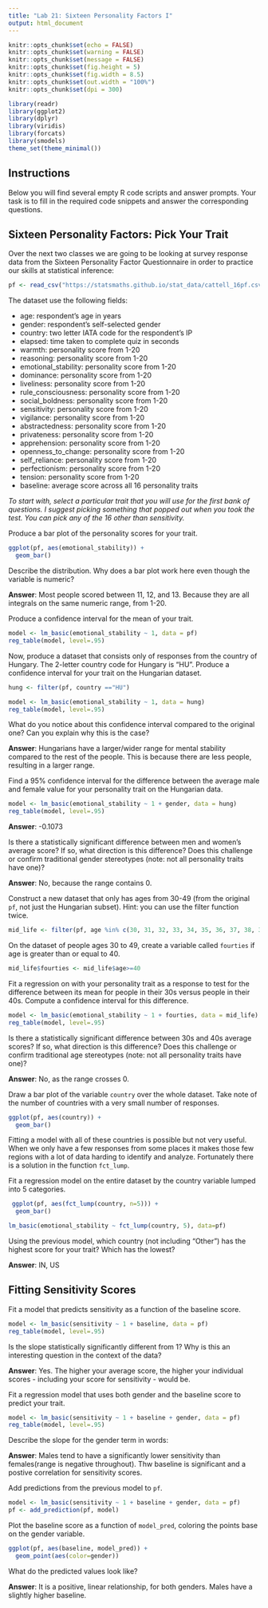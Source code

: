 ```yaml
---
title: "Lab 21: Sixteen Personality Factors I"
output: html_document
---
```


```r
knitr::opts_chunk$set(echo = FALSE)
knitr::opts_chunk$set(warning = FALSE)
knitr::opts_chunk$set(message = FALSE)
knitr::opts_chunk$set(fig.height = 5)
knitr::opts_chunk$set(fig.width = 8.5)
knitr::opts_chunk$set(out.width = "100%")
knitr::opts_chunk$set(dpi = 300)

library(readr)
library(ggplot2)
library(dplyr)
library(viridis)
library(forcats)
library(smodels)
theme_set(theme_minimal())
```

## Instructions

Below you will find several empty R code scripts and answer prompts. Your task
is to fill in the required code snippets and answer the corresponding
questions.

## Sixteen Personality Factors: Pick Your Trait

Over the next two classes we are going to be looking at survey response
data from the Sixteen Personality Factor Questionnaire in order to practice
our skills at statistical inference:

```r
pf <- read_csv("https://statsmaths.github.io/stat_data/cattell_16pf.csv")
```

The dataset use the following fields:

- age: respondent's age in years
- gender: respondent's self-selected gender
- country: two letter IATA code for the respondent's IP
- elapsed: time taken to complete quiz in seconds
- warmth: personality score from 1-20
- reasoning: personality score from 1-20
- emotional_stability: personality score from 1-20
- dominance: personality score from 1-20
- liveliness: personality score from 1-20
- rule_consciousness: personality score from 1-20
- social_boldness: personality score from 1-20
- sensitivity: personality score from 1-20
- vigilance: personality score from 1-20
- abstractedness: personality score from 1-20
- privateness: personality score from 1-20
- apprehension: personality score from 1-20
- openness_to_change: personality score from 1-20
- self_reliance: personality score from 1-20
- perfectionism: personality score from 1-20
- tension: personality score from 1-20
- baseline: average score across all 16 personality traits

*To start with, select a particular trait that you will use for the first
bank of questions. I suggest picking something that popped out when you took
the test. You can pick any of the 16 other than sensitivity.*

Produce a bar plot of the personality scores for your trait.

```r
ggplot(pf, aes(emotional_stability)) +
  geom_bar()
```

Describe the distribution. Why does a bar plot work here even though the
variable is numeric?

**Answer**: Most people scored between 11, 12, and 13. Because they are all integrals on the same numeric range, from 1-20.  

Produce a confidence interval for the mean of your trait.

```r
model <- lm_basic(emotional_stability ~ 1, data = pf)
reg_table(model, level=.95)
```

Now, produce a dataset that consists only of responses from the country of
Hungary. The 2-letter country code for Hungary is "HU". Produce a confidence
interval for your trait on the Hungarian dataset.

```r
hung <- filter(pf, country =="HU")
```
```r
model <- lm_basic(emotional_stability ~ 1, data = hung)
reg_table(model, level=.95)
```


What do you notice about this confidence interval compared to the original
one? Can you explain why this is the case?

**Answer**: Hungarians have a larger/wider range for mental stability compared to the rest of the people. This is because there are less people, resulting in a larger range. 

Find a 95% confidence interval for the difference between the average
male and female value for your personality trait on the Hungarian data.

```r
model <- lm_basic(emotional_stability ~ 1 + gender, data = hung)
reg_table(model, level=.95)
```

**Answer**: -0.1073

Is there a statistically significant difference between men and women's
average score? If so, what direction is this difference? Does this challenge
or confirm traditional gender stereotypes (note: not all personality traits
have one)?

**Answer**: No, because the range contains 0. 

Construct a new dataset that only has ages from 30-49 (from the original `pf`,
not just the Hungarian subset). Hint: you can use the filter function twice.

```r
mid_life <- filter(pf, age %in% c(30, 31, 32, 33, 34, 35, 36, 37, 38, 39, 40,41,42, 43, 44, 45, 46, 47, 48, 49))
```

On the dataset of people ages 30 to 49, create a variable called `fourties` if
age is greater than or equal to 40.

```r
mid_life$fourties <- mid_life$age>=40
```

Fit a regression on with your personality trait as a response to test for the
difference between its mean for people in their 30s versus people in their
40s. Compute a confidence interval for this difference.

```r
model <- lm_basic(emotional_stability ~ 1 + fourties, data = mid_life)
reg_table(model, level=.95)
```

Is there a statistically significant difference between 30s and 40s average
scores? If so, what direction is this difference? Does this challenge or
confirm traditional age stereotypes (note: not all personality traits
have one)?

**Answer**: No, as the range crosses 0. 

Draw a bar plot of the variable `country` over the whole dataset. Take
note of the number of countries with a very small number of responses.

```r
ggplot(pf, aes(country)) +
  geom_bar()
```

Fitting a model with all of these countries is possible but not very
useful. When we only have a few responses from some places it makes those
few regions with a lot of data harding to identify and analyze. Fortunately
there is a solution in the function `fct_lump`.

Fit a regression model on the entire dataset by the country variable lumped
into 5 categories.

```r
 ggplot(pf, aes(fct_lump(country, n=5))) +
  geom_bar()
```

```r
lm_basic(emotional_stability ~ fct_lump(country, 5), data=pf)
```

Using the previous model, which country (not including "Other") has the
highest score for your trait? Which has the lowest?

**Answer**: IN, US

## Fitting Sensitivity Scores

Fit a model that predicts sensitivity as a function of the baseline
score.

```r
model <- lm_basic(sensitivity ~ 1 + baseline, data = pf)
reg_table(model, level=.95)
```

Is the slope statistically significantly different from 1? Why is this an
interesting question in the context of the data?

**Answer**: Yes. The higher your average score, the higher your individual scores - including your score for sensitivity - would be.

Fit a regression model that uses both gender and the baseline score to
predict your trait.

```r
model <- lm_basic(sensitivity ~ 1 + baseline + gender, data = pf)
reg_table(model, level=.95)
```

Describe the slope for the gender term in words:

**Answer**: Males tend to have a significantly lower sensitivity than females(range is negative throughout). Thw baseline is significant and a postive correlation for sensitivity scores.  

Add predictions from the previous model to `pf`.

```r
model <- lm_basic(sensitivity ~ 1 + baseline + gender, data = pf)
pf <- add_prediction(pf, model)
```

Plot the baseline score as a function of `model_pred`, coloring the points
base on the gender variable.

```r
ggplot(pf, aes(baseline, model_pred)) +
  geom_point(aes(color=gender))
```

What do the predicted values look like?

**Answer**: It is a positive, linear relationship, for both genders. Males have a slightly higher baseline. 


